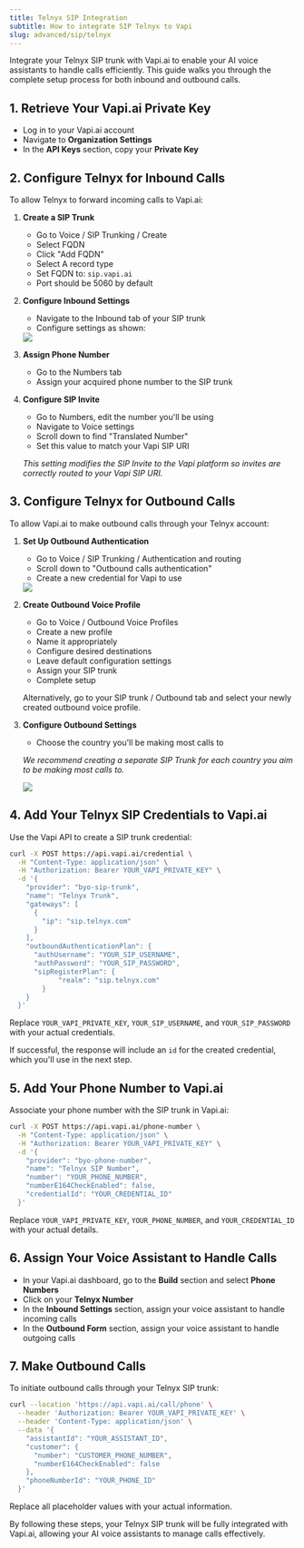 ```yaml
---
title: Telnyx SIP Integration
subtitle: How to integrate SIP Telnyx to Vapi
slug: advanced/sip/telnyx
---
```


Integrate your Telnyx SIP trunk with Vapi.ai to enable your AI voice assistants to handle calls efficiently. This guide walks you through the complete setup process for both inbound and outbound calls.

## 1. Retrieve Your Vapi.ai Private Key

- Log in to your Vapi.ai account
- Navigate to **Organization Settings**
- In the **API Keys** section, copy your **Private Key**

## 2. Configure Telnyx for Inbound Calls

To allow Telnyx to forward incoming calls to Vapi.ai:

1. **Create a SIP Trunk**
   - Go to Voice / SIP Trunking / Create
   - Select FQDN
   - Click "Add FQDN"
   - Select A record type
   - Set FQDN to: `sip.vapi.ai`
   - Port should be 5060 by default

2. **Configure Inbound Settings**
   - Navigate to the Inbound tab of your SIP trunk
   - Configure settings as shown:
   <Frame>
     <img src="../../static/images/sip/telynx-inbound.png" />
   </Frame>

3. **Assign Phone Number**
   - Go to the Numbers tab
   - Assign your acquired phone number to the SIP trunk

4. **Configure SIP Invite**
   - Go to Numbers, edit the number you'll be using
   - Navigate to Voice settings
   - Scroll down to find "Translated Number"
   - Set this value to match your Vapi SIP URI

   *This setting modifies the SIP Invite to the Vapi platform so invites are correctly routed to your Vapi SIP URI.*

## 3. Configure Telnyx for Outbound Calls

To allow Vapi.ai to make outbound calls through your Telnyx account:

1. **Set Up Outbound Authentication**
   - Go to Voice / SIP Trunking / Authentication and routing
   - Scroll down to "Outbound calls authentication"
   - Create a new credential for Vapi to use
   <Frame>
     <img src="../../static/images/sip/telynx-outbound-auth.png" />
   </Frame>

2. **Create Outbound Voice Profile**
   - Go to Voice / Outbound Voice Profiles
   - Create a new profile
   - Name it appropriately
   - Configure desired destinations
   - Leave default configuration settings
   - Assign your SIP trunk
   - Complete setup

   Alternatively, go to your SIP trunk / Outbound tab and select your newly created outbound voice profile.

3. **Configure Outbound Settings**
   - Choose the country you'll be making most calls to
   
   *We recommend creating a separate SIP Trunk for each country you aim to be making most calls to.*
   <Frame>
     <img src="../../static/images/sip/telynx-outbound-settings.png" />
   </Frame>

## 4. Add Your Telnyx SIP Credentials to Vapi.ai

Use the Vapi API to create a SIP trunk credential:

```bash
curl -X POST https://api.vapi.ai/credential \
  -H "Content-Type: application/json" \
  -H "Authorization: Bearer YOUR_VAPI_PRIVATE_KEY" \
  -d '{
    "provider": "byo-sip-trunk",
    "name": "Telnyx Trunk",
    "gateways": [
      {
        "ip": "sip.telnyx.com"
      }
    ],
    "outboundAuthenticationPlan": {
      "authUsername": "YOUR_SIP_USERNAME",
      "authPassword": "YOUR_SIP_PASSWORD",
	  "sipRegisterPlan": {
            "realm": "sip.telnyx.com"
        }
    }
  }'
```

Replace `YOUR_VAPI_PRIVATE_KEY`, `YOUR_SIP_USERNAME`, and `YOUR_SIP_PASSWORD` with your actual credentials.

If successful, the response will include an `id` for the created credential, which you'll use in the next step.

## 5. Add Your Phone Number to Vapi.ai

Associate your phone number with the SIP trunk in Vapi.ai:

```bash
curl -X POST https://api.vapi.ai/phone-number \
  -H "Content-Type: application/json" \
  -H "Authorization: Bearer YOUR_VAPI_PRIVATE_KEY" \
  -d '{
    "provider": "byo-phone-number",
    "name": "Telnyx SIP Number",
    "number": "YOUR_PHONE_NUMBER",
    "numberE164CheckEnabled": false,
    "credentialId": "YOUR_CREDENTIAL_ID"
  }'
```

Replace `YOUR_VAPI_PRIVATE_KEY`, `YOUR_PHONE_NUMBER`, and `YOUR_CREDENTIAL_ID` with your actual details.

## 6. Assign Your Voice Assistant to Handle Calls

- In your Vapi.ai dashboard, go to the **Build** section and select **Phone Numbers**
- Click on your **Telnyx Number**
- In the **Inbound Settings** section, assign your voice assistant to handle incoming calls
- In the **Outbound Form** section, assign your voice assistant to handle outgoing calls

## 7. Make Outbound Calls

To initiate outbound calls through your Telnyx SIP trunk:

```bash
curl --location 'https://api.vapi.ai/call/phone' \
  --header 'Authorization: Bearer YOUR_VAPI_PRIVATE_KEY' \
  --header 'Content-Type: application/json' \
  --data '{
    "assistantId": "YOUR_ASSISTANT_ID",
    "customer": {
      "number": "CUSTOMER_PHONE_NUMBER",
      "numberE164CheckEnabled": false
    },
    "phoneNumberId": "YOUR_PHONE_ID"
  }'
```

Replace all placeholder values with your actual information.

By following these steps, your Telnyx SIP trunk will be fully integrated with Vapi.ai, allowing your AI voice assistants to manage calls effectively.

